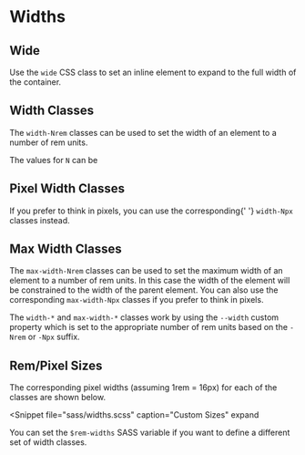 
# Widths

## Wide

Use the `wide` CSS class to set an inline element to expand to the full width
of the container.

<Snippet
  file="widths/wide.html"
  caption="Wide"
  expand output
/>

## Width Classes

The `width-Nrem` classes can be used to set the width of an element to a
number of rem units.

The values for `N` can be <RemValues/>

<Snippet
  file="widths/width-rem.html"
  caption="Widths"
  expand output
/>

## Pixel Width Classes

If you prefer to think in pixels, you can use the corresponding{' '}
`width-Npx` classes instead.

<Snippet
  file="widths/width-px.html"
  caption="Widths in Px"
  expand output
/>

## Max Width Classes

The `max-width-Nrem` classes can be used to set the maximum
width of an element to a number of rem units.  In this case the width
of the element will be constrained to the width of the parent element.
You can also use the corresponding `max-width-Npx` classes
if you prefer to think in pixels.

The `width-*` and `max-width-*` classes work
by using the `--width` custom property which is set to the
appropriate number of rem units based on the `-Nrem` or `-Npx` suffix.

<Snippet
  file="widths/max-width.html"
  caption="Widths"
  expand output
/>

## Rem/Pixel Sizes

<Split>
  The corresponding pixel widths (assuming 1rem = 16px) for each of the
  classes are shown below.
  <Widths/>
</Split>

<Snippet
  file="sass/widths.scss"
  caption="Custom Sizes"
  expand
>
  You can set the `$rem-widths` SASS variable if you want to
  define a different set of width classes.
</Snippet>
